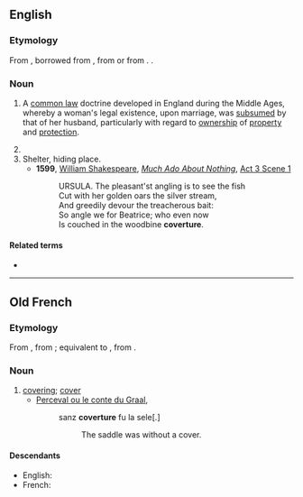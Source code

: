 ==English==
{{wikipedia}}

===Etymology===
From {{inh|en|enm|-}}, borrowed from {{bor|en|fro|coverture}}, from {{m|fro|covrir||to cover}} or from {{der|en|LL.|coopertura}}. {{doublet|en|couverture}}.

===Noun===
{{en-noun|~}}

# {{lb|en|legal|historical}} A [[common law]] doctrine developed in England during the Middle Ages, whereby a woman's legal existence, upon marriage, was [[subsume]]d by that of her husband, particularly with regard to [[ownership]] of [[property]] and [[protection]].
# {{alternative spelling of|couverture|lang=en}}
# Shelter, hiding place.
#* '''1599''', [[w:William Shakespeare|William Shakespeare]], ''[[w:Much Ado About Nothing|Much Ado About Nothing]]'', [[s:Much Ado About Nothing (Shakespeare)|Act 3 Scene 1]]
#*: URSULA. The pleasant'st angling is to see the fish
#*: Cut with her golden oars the silver stream,
#*: And greedily devour the treacherous bait:
#*: So angle we for Beatrice; who even now
#*: Is couched in the woodbine '''coverture'''.

====Related terms====
* {{l|en|feme covert}}

----

==Old French==

===Etymology===
From {{inh|fro|LL.|coopertūra}}, from {{inh|fro|la|coopertus}}; equivalent to {{suffix|fro|covert|ure}}, from {{m|fro|covrir||to cover}}.

===Noun===
{{fro-noun|f}}

# [[covering]]; [[cover]]
#* [[s:fr:Perceval ou le conte du Graal|Perceval ou le conte du Graal]], {{w|Christian of Troyes}}
#*: sanz '''coverture''' fu la sele[.]
#*:: The saddle was without a cover.

====Descendants====
* English: {{l|en|coverture}}
* French: {{l|fr|couverture}}